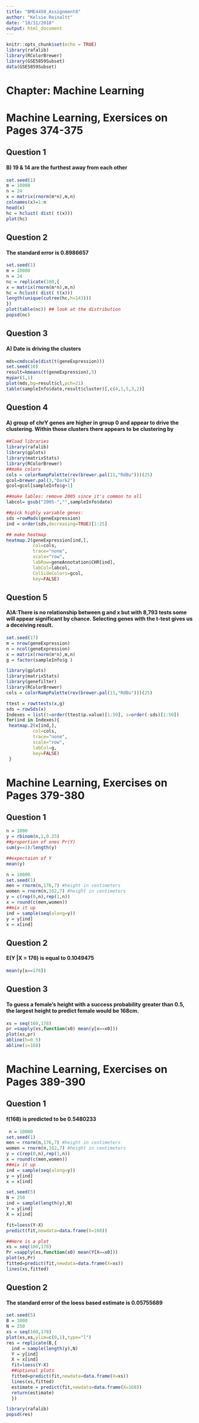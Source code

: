 ```yaml
---
title: "BME4450_Assignment8"
author: "Kelsie Reinaltt"
date: "10/31/2018"
output: html_document
---
```


```r
knitr::opts_chunk$set(echo = TRUE)
library(rafalib)
library(RColorBrewer)
library(GSE5859Subset)
data(GSE5859Subset)
```

# Chapter: Machine Learning

# Machine Learning, Exersices on Pages 374-375
## Question 1
#### B) 19 & 14 are the furthest away from each other
```r
set.seed(1)
m = 10000
n = 24
x = matrix(rnorm(m*n),m,n)
colnames(x)=1:n
head(x)
hc = hclust( dist( t(x)))
plot(hc)
```

## Question 2
#### The standard error  is 0.8986657
```r
set.seed(1)
m = 10000
n = 24
nc = replicate(100,{
x = matrix(rnorm(m*n),m,n)
hc = hclust( dist( t(x)))
length(unique(cutree(hc,h=143)))
})
plot(table(nc)) ## look at the distribution
popsd(nc)
```

## Question 3
####  A) Date is driving the clusters
```r
mds=cmdscale(dist(t(geneExpression)))
set.seed(10)
result=kmeans(t(geneExpression),5)
mypar(1,1)
plot(mds,bg=result$cl,pch=21)
table(sampleInfo$date,result$cluster)[,c(4,1,5,3,2)]
```

## Question 4
#### A) group of chrY genes are higher in group 0 and appear to drive the clustering. Within those clusters there appears to be clustering by 
```r
##load libraries
library(rafalib)
library(gplots)
library(matrixStats)
library(RColorBrewer)
##make colors
cols = colorRampPalette(rev(brewer.pal(11,"RdBu")))(25)
gcol=brewer.pal(3,"Dark2")
gcol=gcol[sampleInfo$g+1]

##make lables: remove 2005 since it's common to all
labcol= gsub("2005-","",sampleInfo$date)  

##pick highly variable genes:
sds =rowMads(geneExpression)
ind = order(sds,decreasing=TRUE)[1:25]

## make heatmap
heatmap.2(geneExpression[ind,],
          col=cols,
          trace="none",
          scale="row",
          labRow=geneAnnotation$CHR[ind],
          labCol=labcol,
          ColSideColors=gcol,
          key=FALSE)
```

## Question 5
#### A)A:There is no relationship between g and x but with 8,793 tests some will appear significant by chance. Selecting genes with the t-test gives us a deceiving result.
```r
set.seed(17)
m = nrow(geneExpression)
n = ncol(geneExpression)
x = matrix(rnorm(m*n),m,n)
g = factor(sampleInfo$g )

library(gplots)
library(matrixStats)
library(genefilter)
library(RColorBrewer)
cols = colorRampPalette(rev(brewer.pal(11,"RdBu")))(25)

ttest = rowttests(x,g)
sds = rowSds(x)
Indexes = list(t=order(ttest$p.value)[1:50], s=order(-sds)[1:50])
for(ind in Indexes){
 heatmap.2(x[ind,],
          col=cols,
          trace="none",
          scale="row",
          labCol=g,
          key=FALSE)
 }

```


# Machine Learning, Exercises on Pages 379-380

## Question 1
```r
n = 1000
y = rbinom(n,1,0.25)
##proportion of ones Pr(Y)
sum(y==1)/length(y)

##expectaion of Y
mean(y)

n = 10000
set.seed(1)
men = rnorm(n,176,7) #height in centimeters
women = rnorm(n,162,7) #height in centimeters
y = c(rep(0,n),rep(1,n))
x = round(c(men,women))
##mix it up
ind = sample(seq(along=y))
y = y[ind]
x = x[ind]
```

## Question 2
#### E(Y |X = 176) is equal to 0.1049475
```r
mean(y[x==176])
```

## Question 3
#### To guess a female's height with a success probability greater than 0.5, the largest height to predict female would be 168cm.
```r
xs = seq(160,178)
pr =sapply(xs,function(x0) mean(y[x==x0]))
plot(xs,pr)
abline(h=0.5)
abline(v=168)

```

# Machine Learning, Exercises on Pages 389-390

## Question 1
#### f(168) is predicted to be 0.5480233
```r
 n = 10000
set.seed(1)
men = rnorm(n,176,7) #height in centimeters
women = rnorm(n,162,7) #height in centimeters
y = c(rep(0,n),rep(1,n))
x = round(c(men,women))
##mix it up
ind = sample(seq(along=y))
y = y[ind]
x = x[ind]

set.seed(5)
N = 250
ind = sample(length(y),N)
Y = y[ind]
X = x[ind]

fit=loess(Y~X)
predict(fit,newdata=data.frame(X=168))

##Here is a plot
xs = seq(160,178)
Pr =sapply(xs,function(x0) mean(Y[X==x0]))
plot(xs,Pr)
fitted=predict(fit,newdata=data.frame(X=xs))
lines(xs,fitted)

```

## Question 2
#### The standard error of the loess based estimate is 0.05755689
```r
set.seed(5)
B = 1000
N = 250
xs = seq(160,178)
plot(xs,xs,ylim=c(0,1),type="l")
res = replicate(B,{
  ind = sample(length(y),N)
  Y = y[ind]
  X = x[ind]
  fit=loess(Y~X)
  ##optional plots
  fitted=predict(fit,newdata=data.frame(X=xs))
  lines(xs,fitted)
  estimate = predict(fit,newdata=data.frame(X=168))
  return(estimate)
  })

library(rafalib)
popsd(res)
```

```r

```

```r

```

```r

```

```r

```


